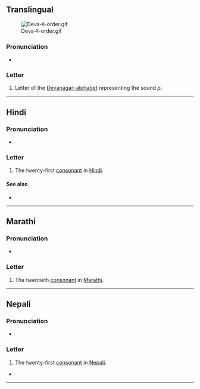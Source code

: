 {{also|ष|ण|पे}}
{{character info}}
==Translingual==
[[File:Deva-प-order.gif|thumb]]

===Pronunciation===
* {{IPA|mul|/pə/}}

===Letter===
{{mul-Deva|pa}}

# Letter of the [[Devanagari alphabet]] representing the sound ''p''.

----

==Hindi==

===Pronunciation===
* {{hi-IPA|प.}}

===Letter===
{{head|hi|letter}}

# The twenty-first [[consonant]] in [[Hindi]].

====See also====
* {{list:Devanagari script letters/hi}}

----

==Marathi==

===Pronunciation===
* {{IPA|mr|/pə/}}

===Letter===
{{head|mr|letter}}

# The twentieth [[consonant]] in [[Marathi]].
----
==Nepali==

===Pronunciation===
* {{ne-IPA}}

===Letter===
{{head|ne|letter}}

# The twenty-first [[consonant]] in [[Nepali]].

* 

----